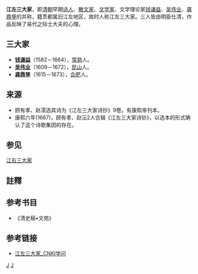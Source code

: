 {{expand|time=2014-06-09T09:44:55+00:00}}
'''江左三大家'''，即[[清朝|清朝]]早期[[诗人|诗人]]、[[散文家|散文家]]、[[文学家|文学家]]、文学理论家[[钱谦益|钱谦益]]、[[吴伟业|吴伟业]]、[[龚鼎孳|龚鼎孳]]的并称，籍贯都属旧江左地区，故时人称江左三大家。三人皆由明臣仕清，作品反映了易代之际士大夫的心理。

==三大家==
* '''[[钱谦益|钱谦益]]'''（1582－1664），[[常熟|常熟]]人。
* '''[[吴伟业|吴伟业]]'''（1609－1672），[[昆山|昆山]]人。
* '''[[龚鼎孳|龚鼎孳]]'''（1615－1673），[[合肥|合肥]]人。

==来源==
*顾有孝、赵澐选其诗为《江左三大家诗抄》9卷。有康熙帝刊本。
*康熙六年(1667)，顾有孝、赵沄2人合辑《江左三大家诗钞》，以选本的形式确认了这个诗歌集团的存在。
==参见==
[[江右三大家|江右三大家]]
==註釋==
{{reflist}}

==参考书目==
{{refbegin}}
* 《清史稿•文苑》
{{refend}}

==参考链接==
* [http://xuewen.cnki.net/R2006051190000349.html 江左三大家_CNKI学问] {{Wayback|url=http://xuewen.cnki.net/R2006051190000349.html |date=20160305032240 }}


{{江左三大家}}

[[Category:清朝文学|J]]
[[Category:清朝诗人|J]]